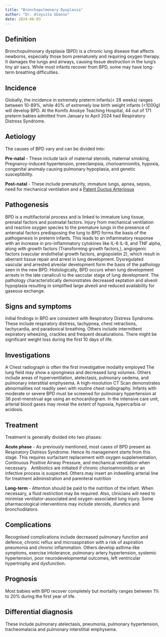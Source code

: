 ```yaml
---
title: "Bronchopulmonary Dysplasia"
author: "Dr. Aloysita Gbanso"
date: 2024-06-03
---
```


## Definition

Bronchopulmonary dysplasia (BPD) is a chronic lung disease that affects newborns, especially those
born prematurely and requiring oxygen therapy. It damages the lungs and airways, causing tissue
destruction in the lung's tiny air sacs. While most infants recover from BPD, some may have
long-term breathing difficulties.

## Incidence

Globally, the incidence in extremely preterm infants(\< 28 weeks) ranges between 10-89%, while 40%
of extremely low birth weight infants (\<1000g) will develop BPD. At the Komfo Anokye Teaching
Hospital, 44 out of 171 preterm babies admitted from January to April 2024 had Respiratory Distress
Syndrome.

## Aetiology

The causes of BPD vary and can be divided into:

**Pre-natal** - These include lack of maternal steroids, maternal smoking, Pregnancy-induced
hypertension, preeclampsia, chorioamnionitis, hypoxia, congenital anomaly causing pulmonary
hypoplasia, and genetic susceptibility.

**Post-natal** - These include prematurity, immature lungs, apnea, sepsis, need for mechanical
ventilation and a [Patent Ductus Arteriosus](cvs-pda.qmd)

## Pathogenesis

BPD is a multifactorial process and is linked to immature lung tissue, prenatal factors and
postnatal factors. Injury from mechanical ventilation and reactive oxygen species to the premature
lungs in the presence of antenatal factors predisposing the lung to BPD forms the basis of the
pathogenesis in preterm infants. This leads to an inflammatory response with an increase in
pro-inflammatory cytokines like IL-6 IL-8, and TNF alpha, along with growth factors (Transforming
growth factors,), angiogenic factors (vascular endothelial growth factors, angiopoietin 2), which
result in aberrant tissue repair and arrest in lung development. Dysregulated vascular and arrested
alveolar development form the basis of the pathology seen in the new BPD. Histologically, BPD occurs
when lung development arrests in the late canaliculi to the saccular stage of lung development. The
pathology characteristically demonstrates decreased septation and alveoli hypoplasia resulting in
simplified large alveoli and reduced availability for gaseous exchange.

## Signs and symptoms

Initial findings in BPD are consistent with Respiratory Distress Syndrome. These include respiratory
distress, tachypnea, chest retractions, tachycardia, and paradoxical breathing. Others include
intermittent expiratory wheezing, crackles and frequent desaturations. There might be significant
weight loss during the first 10 days of life.

## Investigations

A Chest radiograph is often the first investigative modality employed The lung field may show a
sponginess and decreased lung volumes. Others include areas of hyperventilation, atelectasis,
pulmonary oedema, and pulmonary interstitial emphysema. A high-resolution CT Scan demonstrates
abnormalities not readily seen with routine chest radiography. Infants with moderate or severe BPD
must be screened for pulmonary hypertension at 36 post-menstrual age using an echocardiogram. In the
intensive care unit, arterial blood gases may reveal the extent of hypoxia, hypercarbia or acidosis.

## Treatment

Treatment is generally divided into two phases:

**Acute phase** - As previously mentioned, most cases of BPD present as Respiratory Distress
Syndrome. Hence its management starts from this stage. This requires surfactant replacement with
oxygen supplementation, Continuous Positive Airway Pressure, and mechanical ventilation when
necessary.   Antibiotics are initiated if chronic chorioamnionitis or an infective process is
suspected. Others may insert an indwelling arterial line for treatment administration and parenteral
nutrition

**Long-term** - Attention should be paid to the nutrition of the infant. When necessary, a fluid
restriction may be required. Also, clinicians will need to minimise ventilator-associated and
oxygen-associated lung injury. Some pharmacological interventions may include steroids, diuretics
and bronchodilators.

## Complications

Recognised complications include decreased pulmonary function and defence, chronic reflux and
microaspiration with a risk of aspiration pneumonia and chronic inflammation. Others develop
asthma-like symptoms, exercise intolerance, pulmonary artery hypertension, systemic hypertension,
poor neurodevelopmental outcomes, left ventricular hypertrophy and dysfunction.

## Prognosis

Most babies with BPD recover completely but mortality ranges between 1% to 20% during the first year
of life.

## Differential diagnosis

These include pulmonary atelectasis, pneumonia, pulmonary hypertension, tracheomalacia and pulmonary
interstitial emphysema.
